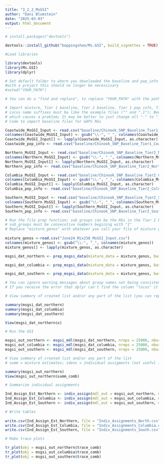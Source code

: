 ---
title: "3_2_2_MsGSI"
author: "Dani Blumstein"
date: "2025-03-03"
output: html_document
---

```{r}
# install.packages("devtools")

devtools::install_github("boppingshoe/Ms.GSI", build_vignettes = TRUE)

#Load libraries

library(devtools)
library(Ms.GSI)
library(dplyr)

# Set default folder to where you downloaded the baseline and pop_info files
#with a project this should no longer be necessisary 
#setwd("YOUR_PATH")

# You can do a "find and replace", to replace "YOUR_PATH" with the path to your default folder to quickly format this code. 

# Import mixture, Tier 1 baseline, Tier 2 baseline, Tier 1 pop info, Tier 2 pop info; 
# Locus name suffixes must be like the example files ("" and ".1"); Beware of loci with names like "Ots_S7-1".  MsGSI turns the "-" into a "." 
# which causes a problem; It may be better to just change all "-" to "_"
# Code to import baseline files for GAPS RGs

Coastwide_MsGSI_Input <- read.csv("baseline/Chinook_SNP_Baseline_Tier1_Coastwide_Genotypes.csv")
colnames(Coastwide_MsGSI_Input) <- gsub("\\-", "_", colnames(Coastwide_MsGSI_Input))
Coastwide_MsGSI_Input[] <- lapply(Coastwide_MsGSI_Input, as.character)
Coastwide_pop_info <- read.csv("baseline/Chinook_SNP_Baseline_Tier1_Coastwide_pop_info.csv")

Northern_MsGSI_Input <- read.csv("baseline/Chinook_SNP_Baseline_Tier2_Northern_Genotypes.csv")
colnames(Northern_MsGSI_Input) <- gsub("\\-", "_", colnames(Northern_MsGSI_Input))
Northern_MsGSI_Input[] <- lapply(Northern_MsGSI_Input, as.character)
Northern_pop_info <- read.csv("baseline/Chinook_SNP_Baseline_Tier2_Northern_pop_info.csv")

Columbia_MsGSI_Input <- read.csv("baseline/Chinook_SNP_Baseline_Tier2_Columbia_Genotypes.csv")
colnames(Columbia_MsGSI_Input) <- gsub("\\-", "_", colnames(Columbia_MsGSI_Input))
Columbia_MsGSI_Input[] <- lapply(Columbia_MsGSI_Input, as.character)
Columbia_pop_info <- read.csv("baseline/Chinook_SNP_Baseline_Tier2_Columbia_pop_info.csv")

Southern_MsGSI_Input <- read.csv("baseline/Chinook_SNP_Baseline_Tier2_Southern_Genotypes.csv")
colnames(Southern_MsGSI_Input) <- gsub("\\-", "_", colnames(Southern_MsGSI_Input))
Southern_MsGSI_Input[] <- lapply(Southern_MsGSI_Input, as.character)
Southern_pop_info <- read.csv("baseline/Chinook_SNP_Baseline_Tier2_Southern_pop_info.csv")

# Run the file prep function; sub_groups can be the RGs in the Tier 2 baseline, but with the number designations in the tier 1 pop_info; 
# sub_groups must be consecutive numbers begining with "1"
# Replace "mixture_genos" with whatever you call your file of mixture genotypes
 
mixture_genos <-read.csv("June24_Mix258_MsGSI_Input.csv")
colnames(mixture_genos) <- gsub("\\-", "_", colnames(mixture_genos))
mixture_genos[] <- lapply(mixture_genos, as.character)

msgsi_dat_northern <- prep_msgsi_data(mixture_data = mixture_genos, baseline1_data = Coastwide_MsGSI_Input, baseline2_data = Northern_MsGSI_Input, pop1_info = Coastwide_pop_info, pop2_info = Northern_pop_info, sub_group = 1:32)

msgsi_dat_columbia <- prep_msgsi_data(mixture_data = mixture_genos, baseline1_data = Coastwide_MsGSI_Input, baseline2_data = Columbia_MsGSI_Input, pop1_info = Coastwide_pop_info, pop2_info = Columbia_pop_info, sub_group = 33:41)

msgsi_dat_southern <- prep_msgsi_data(mixture_data = mixture_genos, baseline1_data = Coastwide_MsGSI_Input, baseline2_data = Southern_MsGSI_Input, pop1_info = Coastwide_pop_info, pop2_info = Southern_pop_info, sub_group = 42:49)

# You can ignore warning messages about group names not being consistent between baselines if your Tier 2 baseline has RGs that are not in Tier 1
# If you receive the error that dplyr can't find the column "locus" it's probably because of an incompatibility between your files' locus names

# View summary of created list and/or any part of the list (you can replace "x" with other names)

summary(msgsi_dat_northern)
summary(msgsi_dat_columbia)
summary(msgsi_dat_southern)

View(msgsi_dat_northern$x)

# Run the GSI

msgsi_out_northern <- msgsi_mdl(msgsi_dat_northern, nreps = 25000, nburn = 15000, thin = 5, nchains = 5)
msgsi_out_columbia <- msgsi_mdl(msgsi_dat_columbia, nreps = 25000, nburn = 15000, thin = 5, nchains = 5)
msgsi_out_southern <- msgsi_mdl(msgsi_dat_southern, nreps = 25000, nburn = 15000, thin = 5, nchains = 5)

# View summary of created list and/or any part of the list
# summ = mixture estimates; idens = individual assigments (not useful in this format)

summary(msgsi_out_northern)
View(msgsi_out_northern$summ_comb)

# Summarize individual assignments

Ind_Assign_Est_Northern <- indiv_assign(mdl_out = msgsi_out_northern, mdl_dat = msgsi_dat_northern)
Ind_Assign_Est_Columbia <- indiv_assign(mdl_out = msgsi_out_columbia, mdl_dat = msgsi_dat_columbia)
Ind_Assign_Est_Southern <- indiv_assign(mdl_out = msgsi_out_southern, mdl_dat = msgsi_dat_southern)

# Write tables
 
write.csv(Ind_Assign_Est_Northern, file = "Indiv_Assignments_North.csv", row.names = FALSE)
write.csv(Ind_Assign_Est_Columbia, file = "Indiv_Assignments_Columbia.csv", row.names = FALSE)
write.csv(Ind_Assign_Est_Southern, file = "Indiv_Assignments_South.csv", row.names = FALSE)

# Make trace plots

tr_plot(obj = msgsi_out_northern$trace_comb)
tr_plot(obj = msgsi_out_columbia$trace_comb)
tr_plot(obj = msgsi_out_southern$trace_comb)
```

